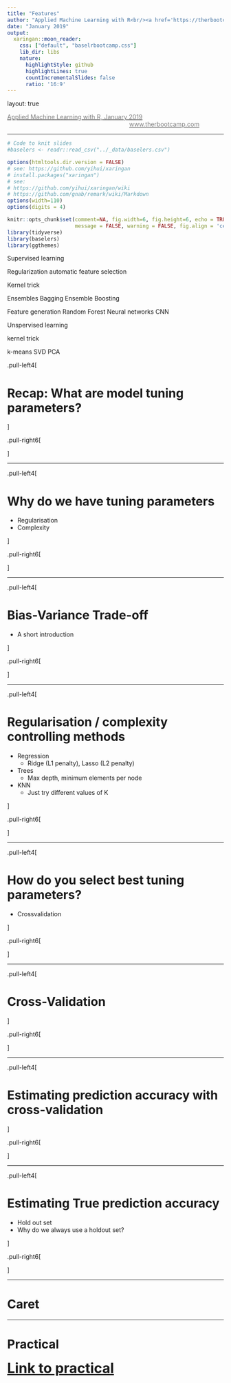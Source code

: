 ```yaml
---
title: "Features"
author: "Applied Machine Learning with R<br/><a href='https://therbootcamp.github.io'>www.therbootcamp.com</a><br/><a href='https://twitter.com/therbootcamp'>@therbootcamp</a>"
date: "January 2019"
output:
  xaringan::moon_reader:
    css: ["default", "baselrbootcamp.css"]
    lib_dir: libs
    nature:
      highlightStyle: github
      highlightLines: true
      countIncrementalSlides: false
      ratio: '16:9'
---
```


layout: true

<div class="my-footer"><span>
<a href="https://therbootcamp.github.io/"><font color="#7E7E7E">Applied Machine Learning with R, January 2019</font></a>
&emsp;&emsp;&emsp;&emsp;&emsp;&emsp;&emsp;&emsp;&emsp;&emsp;&emsp;&emsp;&emsp;&emsp;&emsp;&emsp;&emsp;&emsp;&emsp;&emsp;
<a href="https://therbootcamp.github.io/"><font color="#7E7E7E">www.therbootcamp.com</font></a>
</span></div> 

---

```r
# Code to knit slides
#baselers <- readr::read_csv("../_data/baselers.csv")
```


```r
options(htmltools.dir.version = FALSE)
# see: https://github.com/yihui/xaringan
# install.packages("xaringan")
# see: 
# https://github.com/yihui/xaringan/wiki
# https://github.com/gnab/remark/wiki/Markdown
options(width=110)
options(digits = 4)
```

```r
knitr::opts_chunk$set(comment=NA, fig.width=6, fig.height=6, echo = TRUE, eval = TRUE, 
                      message = FALSE, warning = FALSE, fig.align = 'center', dpi = 200)
library(tidyverse)
library(baselers)
library(ggthemes)
```

Supervised learning

Regularization
  automatic feature selection

Kernel trick

Ensembles
  Bagging
  Ensemble
  Boosting

Feature generation
  Random Forest
  Neural networks
  CNN

Unspervised learning

  kernel trick

  k-means
  SVD
  PCA


.pull-left4[

# Recap: What are model tuning parameters?

]

.pull-right6[

]


---

.pull-left4[

# Why do we have tuning parameters

- Regularisation
- Complexity

]

.pull-right6[

]


---

.pull-left4[

# Bias-Variance Trade-off

- A short introduction

]

.pull-right6[

]


---

.pull-left4[

# Regularisation / complexity controlling methods

- Regression
  - Ridge (L1 penalty), Lasso (L2 penalty)
  
- Trees
  - Max depth, minimum elements per node
  
- KNN
   - Just try different values of K

]

.pull-right6[

]


---

.pull-left4[

# How do you select best tuning parameters?

- Crossvalidation

]

.pull-right6[

]


---

.pull-left4[

# Cross-Validation

]

.pull-right6[

]

---

.pull-left4[

# Estimating prediction accuracy with cross-validation

]

.pull-right6[

]

---

.pull-left4[

# Estimating True prediction accuracy


- Hold out set
- Why do we always use a holdout set?

]

.pull-right6[

]


---

# Caret





---


# Practical

<font size=6><b><a href="https://therbootcamp.github.io/Intro2DataScience_2018Oct/_sessions/Plotting/Plotting_practical.html">Link to practical</a>






